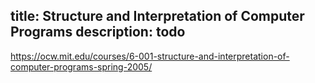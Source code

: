title: Structure and Interpretation of Computer Programs
description: todo
---

https://ocw.mit.edu/courses/6-001-structure-and-interpretation-of-computer-programs-spring-2005/